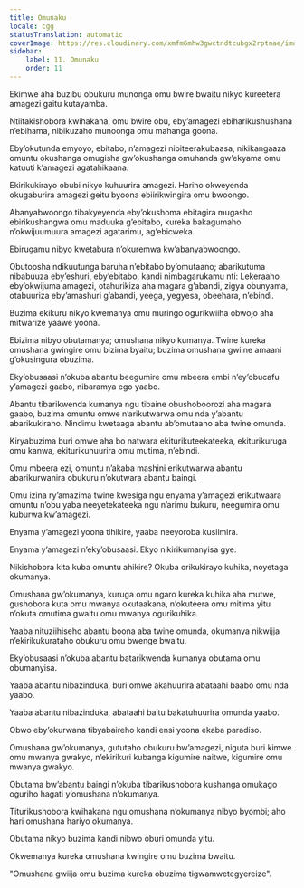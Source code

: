 ```yaml
---
title: Omunaku
locale: cgg
statusTranslation: automatic
coverImage: https://res.cloudinary.com/xmfm6mhw3gwctndtcubgx2rptnae/image/upload/v1741354419/small_cover_la_gran_rebelion_28716e29d2.webp
sidebar:
    label: 11. Omunaku
    order: 11
---
```

Ekimwe aha buzibu obukuru munonga omu bwire bwaitu nikyo kureetera amagezi gaitu kutayamba.

Ntiitakishobora kwihakana, omu bwire obu, eby’amagezi ebiharikushushana n’ebihama, nibikuzaho munoonga omu mahanga goona.

Eby’okutunda emyoyo, ebitabo, n’amagezi nibiteerakubaasa, nikikangaaza omuntu okushanga omugisha gw’okushanga omuhanda gw’ekyama omu katuuti k’amagezi agatahikaana.

Ekirikukirayo obubi nikyo kuhuurira amagezi. Hariho okweyenda okugaburira amagezi geitu byoona ebiirikwingira omu bwoongo.

Abanyabwoongo tibakyeyenda eby’okushoma ebitagira mugasho ebirikushangwa omu maduuka g’ebitabo, kureka bakagumaho n’okwijuumuura amagezi agatarimu, ag’ebicweka.

Ebirugamu nibyo kwetabura n’okuremwa kw’abanyabwoongo.

Obutoosha ndikuutunga baruha n’ebitabo by’omutaano; abarikutuma nibabuuza eby’eshuri, eby’ebitabo, kandi nimbagarukamu nti: Lekeraaho eby’okwijuma amagezi, otahurikiza aha magara g’abandi, zigya obunyama, otabuuriza eby’amashuri g’abandi, yeega, yegyesa, obeehara, n’ebindi.

Buzima ekikuru nikyo kwemanya omu muringo ogurikwiiha obwojo aha mitwarize yaawe yoona.

Ebizima nibyo obutamanya; omushana nikyo kumanya. Twine kureka omushana gwingire omu bizima byaitu; buzima omushana gwiine amaani g’okusingura obuzima.

Eky’obusaasi n’okuba abantu beegumire omu mbeera embi n’ey’obucafu y’amagezi gaabo, nibaramya ego yaabo.

Abantu tibarikwenda kumanya ngu tibaine obushoboorozi aha magara gaabo, buzima omuntu omwe n’arikutwarwa omu nda y’abantu abarikukiraho. Nindimu kwetaaga abantu ab’omutaano aba twine omunda.

Kiryabuzima buri omwe aha bo natwara ekiturikuteekateeka, ekiturikuruga omu kanwa, ekiturikuhuurira omu mutima, n’ebindi.

Omu mbeera ezi, omuntu n’akaba mashini erikutwarwa abantu abarikurwanira obukuru n’okutwara abantu baingi.

Omu izina ry’amazima twine kwesiga ngu enyama y’amagezi erikutwaara omuntu n’obu yaba neeyetekateeka ngu n’arimu bukuru, neegumira omu kuburwa kw’amagezi.

Enyama y’amagezi yoona tihikire, yaaba neeyoroba kusiimira.

Enyama y’amagezi n’eky’obusaasi. Ekyo nikirikumanyisa gye.

Nikishobora kita kuba omuntu ahikire? Okuba orikukirayo kuhika, noyetaga okumanya.

Omushana gw’okumanya, kuruga omu ngaro kureka kuhika aha mutwe, gushobora kuta omu mwanya okutaakana, n’okuteera omu mitima yitu n’okuta omutima gwaitu omu mwanya ogurikuhika.

Yaaba nituziihiseho abantu boona aba twine omunda, okumanya nikwijja n’ekirikukurataho obukuru omu bwenge bwaitu.

Eky’obusaasi n’okuba abantu batarikwenda kumanya obutama omu obumanyisa.

Yaaba abantu nibazinduka, buri omwe akahuurira abataahi baabo omu nda yaabo.

Yaaba abantu nibazinduka, abataahi baitu bakatuhuurira omunda yaabo.

Obwo eby’okurwana tibyabaireho kandi ensi yoona ekaba paradiso.

Omushana gw’okumanya, gututaho obukuru bw’amagezi, niguta buri kimwe omu mwanya gwakyo, n’ekirikuri kubanga kigumire naitwe, kigumire omu mwanya gwakyo.

Obutama bw’abantu baingi n’okuba tibarikushobora kushanga omukago oguriho hagati y’omushana n’okumanya.

Titurikushobora kwihakana ngu omushana n’okumanya nibyo byombi; aho hari omushana hariyo okumanya.

Obutama nikyo buzima kandi nibwo oburi omunda yitu.

Okwemanya kureka omushana kwingire omu buzima bwaitu.

"Omushana gwiija omu buzima kureka obuzima tigwamwetegyereize".

